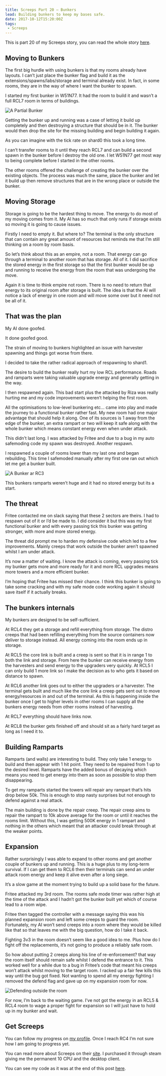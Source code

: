 ```yaml
---
title: Screeps Part 20 – Bunkers
lead: Building bunkers to keep my bases safe.
date: 2017-10-12T15:20:00Z
tags:
 - Screeps
---
```

This is part 20 of my Screeps story, you can read the whole story [here](/articles/screeps).

## Moving to Bunkers

The first big hurdle with using bunkers is that my rooms already have layouts. I can’t just place the bunker flag and build it as the extensions/spawns/labs/storage and terminal already exist. In fact, in some rooms, they are in the way of where I want the bunker to spawn.

I started my first bunker in W51N77. It had the room to build it and wasn’t a full RCL7 room in terms of buildings.

![A Partial Bunker](./partial-bunker.png)

Getting the bunker up and running was a case of letting it build up completely and then destroying a structure that should be in it. The bunker would then drop the site for the missing building and begin building it again.

As you can imagine with the tick rate on shard0 this took a long time.

I can’t transfer rooms to it until they reach RCL7 and can build a second spawn in the bunker before I destroy the old one. I let W51N77 get most way to being complete before I started in the other rooms.

The other rooms offered the challenge of creating the bunker over the existing objects. The process was much the same, place the bunker and let it build up then remove structures that are in the wrong place or outside the bunker.

## Moving Storage

Storage is going to be the hardest thing to move. The energy to do most of my moving comes from it. My AI has so much that only runs if storage exists so moving it is going to cause issues.

Firstly I need to empty it. But where to? The terminal is the only structure that can contain any great amount of resources but reminds me that I’m still thinking on a room by room basis.

So let’s think about this as an empire, not a room. That energy can go through a terminal to another room that has storage. All of it. I did sacrifice the stored energy in the first storage so that the first bunker would be up and running to receive the energy from the room that was undergoing the move.

Again it is time to think empire not room. There is no need to return that energy to its original room after storage is built. The idea is that the AI will notice a lack of energy in one room and will move some over but it need not be all of it.

## That was the plan

My AI done goofed.

It done goofed good.

The strain of moving to bunkers highlighted an issue with harvester spawning and things got worse from there.

I decided to take the rather radical approach of respawning to shard1.

The desire to build the bunker really hurt my low RCL performance. Roads and ramparts were taking valuable upgrade energy and generally getting in the way.

I then respawned again. This bad start plus the attacked by Riza was really hurting me and my code improvements weren’t helping the first room.

All the optimisations to low-level bunkering etc… came into play and made the journey to a functional bunker rather fast. My new room had one major advantage that should help it along. One of its sources is 1 away from the edge of the bunker, an extra rampart or two will keep it safe along with the whole bunker which means constant energy even when under attack.

This didn’t last long. I was attacked by Fritee and due to a bug in my auto safemoding code my spawn was destroyed. Another respawn.

I respawned a couple of rooms lower than my last one and began rebuilding. This time I safemoded manually after my first one ran out which let me get a bunker built.

![A Bunker ar RC3](./rcl3-bunker.png)

This bunkers ramparts weren’t huge and it had no stored energy but its a start.

## The threat

Fritee contacted me on slack saying that these 2 sectors are theirs. I had to respawn out of it or I’d be made to. I did consider it but this was my first functional bunker and with every passing tick this bunker was getting stronger, with more and more stored energy.

The threat did prompt me to harden my defensive code which led to a few improvements. Mainly creeps that work outside the bunker aren’t spawned whilst I am under attack.

It’s now a matter of waiting. I know the attack is coming, every passing tick my bunker gets more and more ready for it and more RCL upgrades means more towers and a more efficient bunker.

I’m hoping that Fritee has missed their chance. I think this bunker is going to take some cracking and with my safe mode code working again it should save itself if it actually breaks.

## The bunkers internals

My bunkers are designed to be self-sufficient.

At RCL4 they get a storage and refill everything from storage. The distro creeps that had been refilling everything from the source containers now deliver to storage instead. All energy coming into the room ends up in storage.

At RCL5 the core link is built and a creep is sent so that it is in range 1 to both the link and storage. From here the bunker can receive energy from the harvesters and send energy to the upgraders very quickly. At RCL5 I can only build 1 more link so I make the decision as to who gets it based on distance to spawn.

At RCL6 another link goes out to either the upgraders or a harvester. The terminal gets built and much like the core link a creep gets sent out to move energy/resources in and out of the terminal. As this is happening inside the bunker once I get to higher levels in other rooms I can supply all the bunkers energy needs from other rooms instead of harvesting.

At RCL7 everything should have links now.

At RCL8 the bunker gets finished off and should sit as a fairly hard target as long as I need it to.

## Building Ramparts

Ramparts (and walls) are interesting to build. They only take 1 energy to build and then appear with 1 hit point. They need to be repaired from 1 up to the desired level. Ramparts have the added bonus of decaying which means you need to get energy into them as soon as possible to stop them disappearing.

To get my ramparts started the towers will repair any rampart that’s hits drop below 50k. This is enough to stop nasty surprises but not enough to defend against a real attack.

The main building is done by the repair creep. The repair creep aims to repair the rampart to 10k above average for the room or until it reaches the rooms limit. Without this, I was getting 500K energy in 1 rampart and nothing in the others which meant that an attacker could break through at the weaker points.

## Expansion

Rather surprisingly I was able to expand to other rooms and get another couple of bunkers up and running. This is a huge plus to my long-term survival. If I can get them to RCL6 then their terminals can send an under attack room energy and keep it alive even after a long siege.

It’s a slow game at the moment trying to build up a solid base for the future.

Fritee attacked my 3rd room. The rooms safe mode timer was rather high at the time of the attack and I hadn’t got the bunker built yet which of course lead to a room wipe.

Fritee then tagged the controller with a message saying this was his planned expansion room and left some creeps to guard the room. Fortunately, my AI won’t send creeps into a room where they would be killed like that so that leaves me with the big question, how do I take it back.

Fighting 3v3 in the room doesn’t seem like a good idea to me. Plus how do I fight off the replacements, it’s not going to produce a reliably safe room.

So how about putting 2 creeps along his line of re-enforcement? that way the room itself should remain safe whilst I defend the entrance to it. This worked well for a while due to a bug in Fritee’s code that meant his creeps won’t attack whilst moving to the target room. I racked up a fair few kills this way until the bug got fixed. Not wanting to spend all my energy fighting I removed the defend flag and gave up on my expansion room for now.

![Defending outside the room](./defend.gif)

For now, I’m back to the waiting game. I’ve not got the energy in an RCL5 & RCL4 room to wage a proper fight for expansion so I will just have to hold up in my bunker and wait.

## Get Screeps

You can follow my progress on [my profile](https://screeps.com/a/#!/profile/Arcath). Once I reach RC4 I’m not sure how I am going to progress yet.

You can read more about Screeps on their [site](https://screeps.com/). I purchased it through steam giving me the permanent 10 CPU and the desktop client.

You can see my code as it was at the end of this post [here](https://github.com/Arcath/screeps-code/tree/a604bd5ba7dfafd32cbc7bd3071d0a7ed196f88e).
